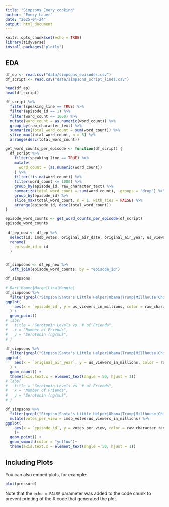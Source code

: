 ```yaml
---
title: "Simpsons_Emery_cooking"
author: "Emery Lauer"
date: "2025-04-24"
output: html_document
---
```


```r
knitr::opts_chunk$set(echo = TRUE)
library(tidyverse)
install.packages("plotly")
```

## EDA

```r
df_ep <- read.csv("data/simpsons_episodes.csv")
df_script <- read.csv("data/simpsons_script_lines.csv")

head(df_ep)
head(df_script)

```

```r
df_script %>% 
  filter(speaking_line == TRUE) %>% 
  filter(episode_id == 1) %>% 
  filter(word_count <= 1000) %>% 
  mutate(word_count = as.numeric(word_count)) %>% 
  group_by(raw_character_text) %>% 
  summarize(total_word_count = sum(word_count)) %>% 
  slice_max(total_word_count, n = 6) %>% 
  arrange(desc(total_word_count)) 

```

```r
get_word_counts_per_episode <- function(df_script) {
  df_script %>%
    filter(speaking_line == TRUE) %>%
    mutate(
      word_count = (as.numeric(word_count))
    ) %>%
    filter(!is.na(word_count)) %>%
    filter(word_count <= 1000) %>% 
    group_by(episode_id, raw_character_text) %>%
    summarize(total_word_count = sum(word_count), .groups = "drop") %>%
    group_by(episode_id) %>%
    slice_max(total_word_count, n = 1, with_ties = FALSE) %>%
    arrange(episode_id, desc(total_word_count))
}

episode_word_counts <- get_word_counts_per_episode(df_script)
episode_word_counts

```

```r
 df_ep_new <- df_ep %>% 
  select(id, imdb_votes, original_air_date, original_air_year, us_viewers_in_millions, views) %>% 
  rename(
    episode_id = id
  )


df_simpsons <- df_ep_new %>%
  left_join(episode_word_counts, by = "episode_id")

df_simpsons
```

```r
# Bart|Homer|Marge|Lisa|Maggie|
df_simpsons %>% 
  filter(grepl("Simpson|Santa's Little Helper|Obama|Trump|Millhouse|Chief Wiggum", raw_character_text)) %>% 
ggplot(
    aes(x = `episode_id`, y = us_viewers_in_millions, color = raw_character_text)
  ) +
  geom_point() 
# labs(
#   title = "Serotonin Levels vs. # of Friends",
#   x = "Number of Friends",
#   y = "Serotonin (ng/mL)",
# )
```

```r
df_simpsons %>% 
  filter(grepl("Simpson|Santa's Little Helper|Obama|Trump|Millhouse|Chief Wiggum", raw_character_text)) %>% 
ggplot(
    aes(x = `original_air_year`, y = us_viewers_in_millions, color = raw_character_text)
  ) +
  geom_count() +
  theme(axis.text.x = element_text(angle = 50, hjust = 1))
# labs(
#   title = "Serotonin Levels vs. # of Friends",
#   x = "Number of Friends",
#   y = "Serotonin (ng/mL)",
# )
```

```r
df_simpsons %>% 
  filter(grepl("Simpson|Santa's Little Helper|Obama|Trump|Millhouse|Chief Wiggum", raw_character_text)) %>% 
  mutate(votes_per_view = imdb_votes/us_viewers_in_millions) %>% 
ggplot(
    aes(x = `episode_id`, y = votes_per_view, color = raw_character_text)
    )+
  geom_point() +
  geom_smooth(color = "yellow")+
  theme(axis.text.x = element_text(angle = 50, hjust = 1))
```

## Including Plots

You can also embed plots, for example:

```r
plot(pressure)
```

Note that the `echo = FALSE` parameter was added to the code chunk to prevent printing of the R code that generated the plot.
